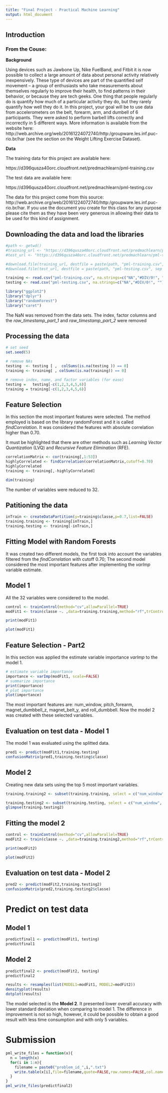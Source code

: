 ```yaml
---
title: "Final Project - Practical Machine Learning"
output: html_document
---
```


## Introduction

### From the Couse:

**Background**

Using devices such as Jawbone Up, Nike FuelBand, and Fitbit it is now possible to collect a large amount of data about personal activity relatively inexpensively. These type of devices are part of the quantified self movement – a group of enthusiasts who take measurements about themselves regularly to improve their health, to find patterns in their behavior, or because they are tech geeks. One thing that people regularly do is quantify how much of a particular activity they do, but they rarely quantify how well they do it. In this project, your goal will be to use data from accelerometers on the belt, forearm, arm, and dumbell of 6 participants. They were asked to perform barbell lifts correctly and incorrectly in 5 different ways. More information is available from the website here: http://web.archive.org/web/20161224072740/http:/groupware.les.inf.puc-rio.br/har (see the section on the Weight Lifting Exercise Dataset).

**Data**

The training data for this project are available here:

https://d396qusza40orc.cloudfront.net/predmachlearn/pml-training.csv

The test data are available here:

https://d396qusza40orc.cloudfront.net/predmachlearn/pml-testing.csv

The data for this project come from this source: http://web.archive.org/web/20161224072740/http:/groupware.les.inf.puc-rio.br/har. If you use the document you create for this class for any purpose please cite them as they have been very generous in allowing their data to be used for this kind of assignment.


## Downloading the data and load the libraries

```r

#path <- getwd()
#training_url <- "https://d396qusza40orc.cloudfront.net/predmachlearn/pml-training.csv"
#test_url <- "https://d396qusza40orc.cloudfront.net/predmachlearn/pml-testing.csv"

#download.file(training_url, destfile = paste(path, "pml-training.csv", sep = "/"))
#download.file(test_url, destfile = paste(path, "pml-testing.csv", sep = "/"))

training <- read.csv("pml-training.csv", na.strings=c("NA","#DIV/0!", ""))
testing <- read.csv("pml-testing.csv", na.strings=c("NA","#DIV/0!", ""))

```

```r
library("ggplot2")
library("dplyr")
library("randomForest")
library("caret")
```

The NaN was removed from the data sets. The index, factor columns and the *raw_timestamp_part_1* and *raw_timestamp_part_2* were removed

## Processing the data

```r
# set seed
set.seed(5)

# remove NAs
testing  <- testing [ ,  colSums(is.na(testing )) == 0]
training <- training[ , colSums(is.na(training)) == 0]

# remove index, name, and factor variables (for ease)
testing =   testing[-c(1,2,3,4,5,6)]
training = training[-c(1,2,3,4,5,6)]

```

## Feature Selection

In this section the most important features were selected. The method employed is based on the library randomForest and it is called *findCorrelation*. It was considered the features with absolute correlation higher than 0.70.

It must be highlighted that there are other methods such as *Learning Vector Quantization* (LVQ) and *Recursive Feature Elimination* (RFE). 

```r

correlationMatrix <- cor(training[,1:53])
highlyCorrelated <- findCorrelation(correlationMatrix,cutoff=0.70)
highlyCorrelated
training <- training[,-highlyCorrelated]

dim(training)

```



The number of variables were reduced to 32. 

## Patitioning the data

```r
inTrain <- createDataPartition(y=training$classe,p=0.7,list=FALSE)
training.training <- training[inTrain,]
training.testing <- training[-inTrain,]
```



## Fitting Model with Random Forests

It was created two different models, the first took into account the variables filtered from the *findCorrelation* with cutoff 0.70; The second model considered the most important features after implementing the *varImp* variable estimate.

## Model 1

All the 32 variables were considered to the model.

```r
control <- trainControl(method="cv",allowParallel=TRUE)
modFit1 <- train(classe ~. ,data=training.training,method="rf",trControl=control)
```

```r
print(modFit1)
```

```r

plot(modFit1)

```
## Feature Selection - Part2 

In this section was applied the estimate variable importance *varImp* to the model 1.

```r

# estimate variable importance
importance <- varImp(modFit1, scale=FALSE)
# summarize importance
print(importance)
# plot importance
plot(importance)

```

The most important features are: num_window, pitch_forearm, magnet_dumbbell_z, magnet_belt_y, and roll_dumbbell.
Now the model 2 was created with these selected variables.


## Evaluation on test data - Model 1

The model 1 was evaluated using the splitted data.

```r
pred1 <- predict(modFit1,training.testing)
confusionMatrix(pred1,training.testing$classe)
```




## Model 2

Creating new data sets using the top 5 most important variables.

```r

training.training2 <- subset(training.training, select = c("num_window", "pitch_forearm", "magnet_dumbbell_z", "magnet_belt_y", "roll_dumbbell", "classe"))

training.testing2 <- subset(training.testing, select = c("num_window", "pitch_forearm", "magnet_dumbbell_z", "magnet_belt_y", "roll_dumbbell", "classe"))
glimpse(training.testing2)

```

## Fitting the model 2

```r
control <- trainControl(method="cv",allowParallel=TRUE)
modFit2 <- train(classe ~. ,data=training.training2,method="rf",trControl=control)
```

```r
print(modFit2)
```
```r

plot(modFit2)

```


## Evaluation on test data - Model 2

```r
pred2 <- predict(modFit2,training.testing2)
confusionMatrix(pred2,training.testing2$classe)
```

# Predict on test data

## Model 1
```r
predictfinal1 <- predict(modFit1, testing)
predictfinal1
```



## Model 2
```r
predictfinal2 <- predict(modFit2, testing)
predictfinal2
```


```r
results <- resamples(list(MODEL1=modFit1, MODEL2=modFit2))
densityplot(results)
dotplot(results)
```

The model selected is the **Model 2**. It presented lower overall accuracy with lower standard deviation when comparing to model 1. The difference in improvement is not so high, however, it could be possible to obtain a good result with less time consumption and with only 5 variables. 

# Submission
```r
pml_write_files = function(x){
  n = length(x)
  for(i in 1:n){
    filename = paste0("problem_id_",i,".txt")
    write.table(x[i],file=filename,quote=FALSE,row.names=FALSE,col.names=FALSE)
  }
}
pml_write_files(predictfinal2)
```